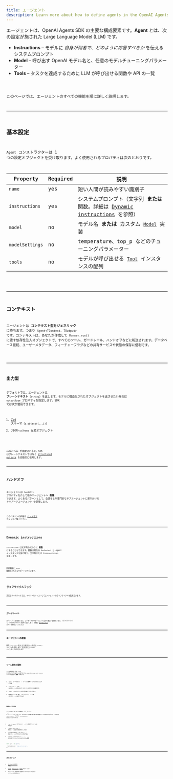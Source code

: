 ```yaml
---
title: エージェント
description: Learn more about how to define agents in the OpenAI Agents SDK for JavaScript / TypeScript
---
```



エージェントは、OpenAI Agents SDK の主要な構成要素です。**Agent** とは、次の設定が施された Large Language Model (LLM) です。

- **Instructions** – モデルに _自身が何者で、どのように応答すべきか_ を伝えるシステムプロンプト
- **Model** – 呼び出す OpenAI モデル名と、任意のモデルチューニングパラメーター
- **Tools** – タスクを達成するために LLM が呼び出せる関数や API の一覧

<Code lang="typescript" code={simpleAgent} title="Basic Agent definition" />

このページでは、エージェントのすべての機能を順に詳しく説明します。

---

## 基本設定

`Agent` コンストラクターは 1 つの設定オブジェクトを受け取ります。よく使用されるプロパティは次のとおりです。

| Property        | Required | 説明                                                                                                      |
| --------------- | -------- | --------------------------------------------------------------------------------------------------------- |
| `name`          | yes      | 短い人間が読みやすい識別子                                                                                |
| `instructions`  | yes      | システムプロンプト（文字列 **または** 関数。詳細は [Dynamic instructions](#dynamic-instructions) を参照） |
| `model`         | no       | モデル名 **または** カスタム [`Model`](/openai-agents-js/openai/agents/interfaces/model/) 実装            |
| `modelSettings` | no       | temperature、top_p などのチューニングパラメーター                                                         |
| `tools`         | no       | モデルが呼び出せる [`Tool`](/openai-agents-js/openai/agents/type-aliases/tool/) インスタンスの配列        |

<Code lang="typescript" code={agentWithTools} title="Agent with tools" />

---

## コンテキスト

エージェントは **コンテキスト型をジェネリック** に持ちます。つまり `Agent<TContext, TOutput>` です。コンテキストは、あなたが作成して `Runner.run()` に渡す依存性注入オブジェクトで、すべてのツール、ガードレール、ハンドオフなどに転送されます。データベース接続、ユーザーメタデータ、フィーチャーフラグなどの共有サービスや状態の保存に便利です。

<Code lang="typescript" code={agentWithContext} title="Agent with context" />

---

## 出力型

デフォルトでは、エージェントは **プレーンテキスト**（`string`）を返します。モデルに構造化されたオブジェクトを返させたい場合は `outputType` プロパティを指定します。SDK では次が使用できます。

1. [Zod](https://github.com/colinhacks/zod) スキーマ（`z.object({...})`）
2. JSON-schema 互換オブジェクト

<Code
  lang="typescript"
  code={agentWithAodOutputType}
  title="Structured output with Zod"
/>

`outputType` が指定されると、SDK はプレーンテキストではなく
[structured outputs](https://platform.openai.com/docs/guides/structured-outputs) を自動的に使用します。

---

## ハンドオフ

エージェントは `handoffs` プロパティを介して他のエージェントへ **委譲** できます。よくあるパターンとして、会話をより専門的なサブエージェントに振り分ける _トリアージエージェント_ を使用します。

<Code lang="typescript" code={agentWithHandoffs} title="Agent with handoffs" />

このパターンの詳細は [ハンドオフ](/openai-agents-js/ja/guides/handoffs) ガイドをご覧ください。

---

## Dynamic instructions

`instructions` は文字列の代わりに **関数** にすることもできます。関数は現在の `RunContext` と Agent インスタンスを受け取り、文字列または `Promise<string>` を返します。

<Code
  lang="typescript"
  code={agentWithDynamicInstructions}
  title="Agent with dynamic instructions"
/>

同期関数と `async` 関数のどちらもサポートされています。

---

## ライフサイクルフック

高度なユースケースでは、イベントをリッスンしてエージェントのライフサイクルを監視できます。

<Code
  lang="typescript"
  code={agentWithLifecycleHooks}
  title="Agent with lifecycle hooks"
/>

---

## ガードレール

ガードレールを使用すると、ユーザー入力やエージェント出力を検証・変換できます。`inputGuardrails` と `outputGuardrails` 配列で設定します。詳細は
[ガードレール](/openai-agents-js/ja/guides/guardrails) ガイドを参照してください。

---

## エージェントの複製

既存エージェントを少しだけ変更したい場合は `clone()` メソッドを使用します。完全に新しい `Agent` インスタンスが返されます。

<Code lang="typescript" code={agentCloning} title="Cloning Agents" />

---

## ツール使用の強制

ツールを提供しても、LLM が必ずしも呼び出すとは限りません。`modelSettings.tool_choice` でツール使用を **強制** できます。

1. `'auto'`（デフォルト） – ツールを使用するかどうかは LLM が判断
2. `'required'` – LLM は必ずツールを呼び出す（どのツールを呼ぶかは選択可）
3. `'none'` – LLM はツールを呼び出してはいけない
4. 特定のツール名（例: `'calculator'`） – LLM はそのツールを必ず呼び出す

<Code lang="typescript" code={agentForcingToolUse} title="Forcing tool use" />

### 無限ループの防止

ツール呼び出し後、SDK は自動的に `tool_choice` を `'auto'` にリセットします。これにより、モデルがツールを繰り返し呼び出す無限ループに陥るのを防ぎます。この動作は `resetToolChoice` フラグや `toolUseBehavior` の設定で上書きできます。

- `'run_llm_again'`（デフォルト） – ツール結果をもとに LLM を再実行
- `'stop_on_first_tool'` – 最初のツール結果を最終回答として扱う
- `{ stopAtToolNames: ['my_tool'] }` – 指定したツールが呼び出された時点で停止
- `(context, toolResults) => ...` – 実行を終了するかどうかを返すカスタム関数

```typescript
const agent = new Agent({
  ...,
  toolUseBehavior: 'stop_on_first_tool',
});
```

---

## 次のステップ

- [エージェントの実行](/openai-agents-js/ja/guides/running-agents) を学ぶ
- [ツール](/openai-agents-js/ja/guides/tools)、[ガードレール](/openai-agents-js/ja/guides/guardrails)、[モデル](/openai-agents-js/ja/guides/models) を詳しく見る
- サイドバーの **@openai/agents** にある完全な TypeDoc リファレンスを参照する
